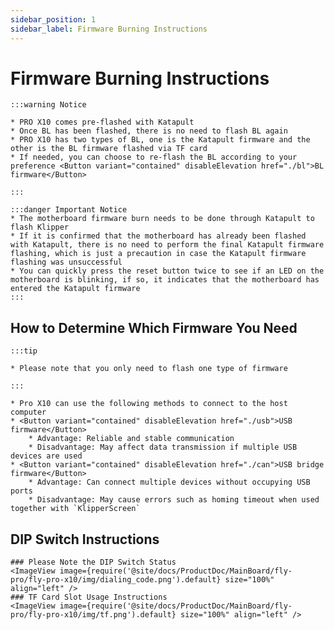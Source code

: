 ```yaml
---
sidebar_position: 1
sidebar_label: Firmware Burning Instructions
---
```




# Firmware Burning Instructions

    :::warning Notice

    * PRO X10 comes pre-flashed with Katapult
    * Once BL has been flashed, there is no need to flash BL again
    * PRO X10 has two types of BL, one is the Katapult firmware and the other is the BL firmware flashed via TF card
    * If needed, you can choose to re-flash the BL according to your preference <Button variant="contained" disableElevation href="./bl">BL firmware</Button>

    :::
    
    :::danger Important Notice
    * The motherboard firmware burn needs to be done through Katapult to flash Klipper
    * If it is confirmed that the motherboard has already been flashed with Katapult, there is no need to perform the final Katapult firmware flashing, which is just a precaution in case the Katapult firmware flashing was unsuccessful
    * You can quickly press the reset button twice to see if an LED on the motherboard is blinking, if so, it indicates that the motherboard has entered the Katapult firmware
    :::

## How to Determine Which Firmware You Need

    :::tip

    * Please note that you only need to flash one type of firmware

    :::
    
    * Pro X10 can use the following methods to connect to the host computer
    * <Button variant="contained" disableElevation href="./usb">USB firmware</Button>
        * Advantage: Reliable and stable communication
        * Disadvantage: May affect data transmission if multiple USB devices are used
    * <Button variant="contained" disableElevation href="./can">USB bridge firmware</Button>
        * Advantage: Can connect multiple devices without occupying USB ports
        * Disadvantage: May cause errors such as homing timeout when used together with `KlipperScreen`

## DIP Switch Instructions

    ### Please Note the DIP Switch Status
    <ImageView image={require('@site/docs/ProductDoc/MainBoard/fly-pro/fly-pro-x10/img/dialing_code.png').default} size="100%" align="left" />
    ### TF Card Slot Usage Instructions
    <ImageView image={require('@site/docs/ProductDoc/MainBoard/fly-pro/fly-pro-x10/img/tf.png').default} size="100%" align="left" />